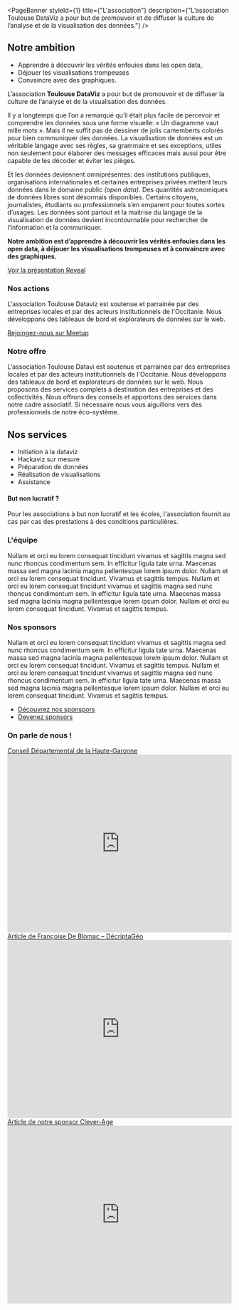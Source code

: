 
<PageBanner 
    styleId={1}
    title={"L'association"}
    description={"L’association Toulouse DataViz a pour but de promouvoir et de diffuser la culture de l’analyse et de la visualisation des données."}
/>

<section id="one">
<div className="inner">

# Notre ambition

- Apprendre à découvrir les vérités enfouies dans les open data,
- Déjouer les visualisations trompeuses
- Convaincre avec des graphiques.

L’association **Toulouse DataViz** a pour but de promouvoir et de diffuser la culture de l’analyse et de la visualisation des données.

Il y a longtemps que l’on a remarqué qu’il était plus facile de percevoir et comprendre les données sous une forme visuelle: « Un diagramme vaut mille mots ». Mais il ne suffit pas de dessiner de jolis camemberts colorés pour bien communiquer des données. 
La visualisation de données est un véritable langage avec ses règles, sa grammaire et ses exceptions, utiles non seulement pour élaborer des messages efficaces mais aussi pour être capable de les décoder et éviter les pièges.

Et les données deviennent omniprésentes: des institutions publiques, organisations internationales et certaines entreprises privées mettent leurs données dans le domaine public *(open data)*. Des quantités astronomiques de données libres sont désormais disponibles. 
Certains citoyens, journalistes, étudiants ou professionnels s’en emparent pour toutes sortes d’usages. Les données sont partout et la maitrise du langage de la visualisation de données devient incontournable pour rechercher de l’information et la communiquer.

**Notre ambition est d’apprendre à découvrir les vérités enfouies dans les open data, à déjouer les visualisations trompeuses et à convaincre avec des graphiques.**

<a href="http://toulouse-dataviz.fr/presentation_tdv/#/"  target="_blank" className="button medium">Voir la présentation Reveal</a>

</div>
</section>



<section id="two" class="spotlights">
<section>
<div className="inner">

# Nos actions

L'association Toulouse Dataviz est soutenue et parrainée par des entreprises locales et par des acteurs institutionnels de l'Occitanie. 
Nous  développons des tableaux de bord et explorateurs de données sur le web.

<a href="https://www.meetup.com/fr-FR/Meetup-Visualisation-des-donnees-Toulouse/" target="_blank" className="button medium">Rejoingez-nous sur Meetup</a>
</div>
</section>

<section>
<div className="inner">

# Notre offre

L'association Toulouse Datavi est soutenue et parrainée par des entreprises locales et par des acteurs institutionnels de l'Occitanie. 
Nous  développons des tableaux de bord et explorateurs de données sur le web.
Nous proposons des  services complets  à destination des entreprises et  des collectivités.
Nous  offrons des conseils et apportons des services  dans notre cadre associatif. Si nécessaire  nous vous aiguillons vers des professionnels de notre éco-système.

## Nos services 

- Initiation à la dataviz
- Hackaviz sur mesure
- Préparation de données
- Réalisation de visualisations
- Assistance

#### But non lucratif ?
Pour les associations à but non lucratif et les écoles, l'association fournit au cas par cas des prestations à des conditions particulières. 

</div>
</section>

<section>
<div className="inner">

# L'équipe

Nullam et orci eu lorem consequat tincidunt vivamus et sagittis magna sed nunc rhoncus condimentum sem. In efficitur ligula tate urna. 
Maecenas massa sed magna lacinia magna pellentesque lorem ipsum dolor. Nullam et orci eu lorem consequat tincidunt. Vivamus et sagittis tempus.
Nullam et orci eu lorem consequat tincidunt vivamus et sagittis magna sed nunc rhoncus condimentum sem. In efficitur ligula tate urna. 
Maecenas massa sed magna lacinia magna pellentesque lorem ipsum dolor. Nullam et orci eu lorem consequat tincidunt. Vivamus et sagittis tempus.
</div>
</section>

<section>
<div className="inner">

# Nos sponsors

Nullam et orci eu lorem consequat tincidunt vivamus et sagittis magna sed nunc rhoncus condimentum sem. In efficitur ligula tate urna. 
Maecenas massa sed magna lacinia magna pellentesque lorem ipsum dolor. Nullam et orci eu lorem consequat tincidunt. Vivamus et sagittis tempus.
Nullam et orci eu lorem consequat tincidunt vivamus et sagittis magna sed nunc rhoncus condimentum sem. In efficitur ligula tate urna. 
Maecenas massa sed magna lacinia magna pellentesque lorem ipsum dolor. Nullam et orci eu lorem consequat tincidunt. Vivamus et sagittis tempus.

<ul className="actions">
  <li><a href="test" className="button medium">Découvrez nos sponspors</a></li>
  <li><a href="mailto:contact@toulouse-dataviz.fr" className="button medium">Devenez sponsors</a></li>
</ul>

</div>
</section>


<section>
<div className="inner">

  # On parle de nous !

  <div className="grid-wrapper">
  <div className="col-6">
    <a href="https://data.haute-garonne.fr/pages/datavisualisation-interview/" target="_blank">Conseil Départemental de la Haute-Garonne</a>
    <iframe 
      id="advanced_iframe" name="advanced_iframe" 
      src="https://data.haute-garonne.fr/pages/datavisualisation-interview/" 
      allowtransparency="true" 
      width="100%" height="400" frameborder="0">
    </iframe>
  </div>

  <div className="col-6">
    <a href="https://decryptageo.fr/geodataviz-faites-le-plein-dinspiration-grace-au-hackaviz-2019/" target="_blank">Article de Françoise De Blomac – DécriptaGéo</a>
    <iframe 
      id="advanced_iframe" name="advanced_iframe" 
      src="https://decryptageo.fr/geodataviz-faites-le-plein-dinspiration-grace-au-hackaviz-2019/" 
      allowtransparency="true" 
      width="100%" height="400" frameborder="0">
    </iframe>
  </div>

  <div className="col-6">
    <a href="https://blog.clever-age.com/fr/2019/04/16/hackaviz-2019-les-resultats-du-concours-de-visualisation-de-donnees/" target="_blank">Article de notre sponsor Clever-Age</a>
    <iframe 
      id="advanced_iframe" name="advanced_iframe" 
      src="https://blog.clever-age.com/fr/2019/04/16/hackaviz-2019-les-resultats-du-concours-de-visualisation-de-donnees/" 
      allowtransparency="true" 
      width="100%" height="400" frameborder="0">
    </iframe>
  </div>
  </div>
  
</div>
</section>

</section>